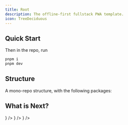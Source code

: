 ```yaml
---
title: Root
description: The offline-first fullstack PWA template.
icon: TreeDeciduous
---
```



## Quick Start

<ActionButton
	href="https://github.com/new?template_name=root&template_owner=Sheraff"
	label="Use this template"
	target="_blank"
/>

Then in the repo, run

```bash
pnpm i
pnpm dev
```

## Structure

A mono-repo structure, with the following packages:

<Files>
	<File title="client">
		<File title="src" defaultOpen>
			<File title="App.tsx" />
		</File>
		<File title="index.html" />
		<File title="main.tsx" />
	</File>
	<File title="server">
		<File title="src" defaultOpen>
			<File title="app.ts" />
		</File>
	</File>
	<File title="worker">
		<File title="src" defaultOpen>
			<File title="index.ts" />
		</File>
	</File>
	<File title="script">
		<File title="src" children={[]} />
	</File>
	<File title="shared">
		<File title="src" children={[]} />
	</File>
	<File title="assets">
		<File title="src" children={[]} />
	</File>
</Files>

## What is Next?

<Cards>
	<Card
		title="Client"
		href="./client"
		description="Learn more about client-side capabilities"
		icon={<Monitor />}
	/>
	<Card
		title="Server"
		href="./server"
		description="Learn more about server-side capabilities"
		icon={<Server />}
	/>
	<Card
		title="Service Worker"
		href="./service-worker"
		description="Learn more about service-worker capabilities"
		icon={<WifiOff />}
	/>
</Cards>
